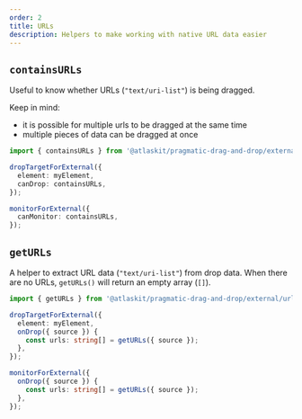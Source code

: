 ```yaml
---
order: 2
title: URLs
description: Helpers to make working with native URL data easier
---
```


## `containsURLs`

Useful to know whether URLs (`"text/uri-list"`) is being dragged.

Keep in mind:

- it is possible for multiple urls to be dragged at the same time
- multiple pieces of data can be dragged at once

```ts
import { containsURLs } from '@atlaskit/pragmatic-drag-and-drop/external/url';

dropTargetForExternal({
  element: myElement,
  canDrop: containsURLs,
});

monitorForExternal({
  canMonitor: containsURLs,
});
```

## `getURLs`

A helper to extract URL data (`"text/uri-list"`) from drop data. When there are no URLs, `getURLs()` will return an empty array (`[]`).

```ts
import { getURLs } from '@atlaskit/pragmatic-drag-and-drop/external/url';

dropTargetForExternal({
  element: myElement,
  onDrop({ source }) {
    const urls: string[] = getURLs({ source });
  },
});

monitorForExternal({
  onDrop({ source }) {
    const urls: string[] = getURLs({ source });
  },
});
```
